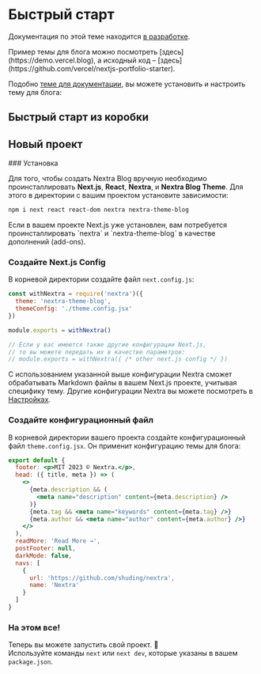 
# Быстрый старт

<Callout type="warning">Документация по этой теме находится [в разработке](https://nextra.site/docs/custom-theme).</Callout>

<Callout>
  Пример темы для блога можно посмотреть [здесь](https://demo.vercel.blog),
  а исходный код – [здесь](https://github.com/vercel/nextjs-portfolio-starter).
</Callout>

Подобно [теме для документации](../docs-theme/start), вы можете установить и настроить тему для блога:

## Быстрый старт из коробки

## Новый проект

<Steps>
### Установка

Для того, чтобы создать Nextra Blog вручную необходимо проинсталлировать **Next.js**,
**React**, **Nextra**, и **Nextra Blog Theme**. Для этого в директории с вашим проектом установите зависимости:

```sh npm2yarn
npm i next react react-dom nextra nextra-theme-blog
```

<Callout>
  Если в вашем проекте Next.js уже установлен, вам потребуется проинсталлировать `nextra` и `nextra-theme-blog` в качестве дополнений (add-ons).
</Callout>

### Создайте Next.js Config

В корневой директории создайте файл `next.config.js`:

```js filename="next.config.js"
const withNextra = require('nextra')({
  theme: 'nextra-theme-blog',
  themeConfig: './theme.config.jsx'
})

module.exports = withNextra()

// Если у вас имеются также другие конфигурации Next.js, 
// то вы можете передать их в качестве параметров:
// module.exports = withNextra({ /* other next.js config */ })
```

С использованием указанной выше конфигурации Nextra сможет обрабатывать Markdown файлы в вашем Next.js проекте, учитывая специфику тему. Другие конфигурации Nextra вы можете посмотреть в [Настройках](../guide).

### Создайте конфигурационный файл

В корневой директории вашего проекта создайте конфигурационный файл `theme.config.jsx`. Он применит конфигурацию темы для блога:

```jsx filename="theme.config.jsx"
export default {
  footer: <p>MIT 2023 © Nextra.</p>,
  head: ({ title, meta }) => (
    <>
      {meta.description && (
        <meta name="description" content={meta.description} />
      )}
      {meta.tag && <meta name="keywords" content={meta.tag} />}
      {meta.author && <meta name="author" content={meta.author} />}
    </>
  ),
  readMore: 'Read More →',
  postFooter: null,
  darkMode: false,
  navs: [
    {
      url: 'https://github.com/shuding/nextra',
      name: 'Nextra'
    }
  ]
}
```

### На этом все!

Теперь вы можете запустить свой проект. 🎉  
Используйте команды `next` или `next dev`, которые указаны в вашем `package.json`.

</Steps>